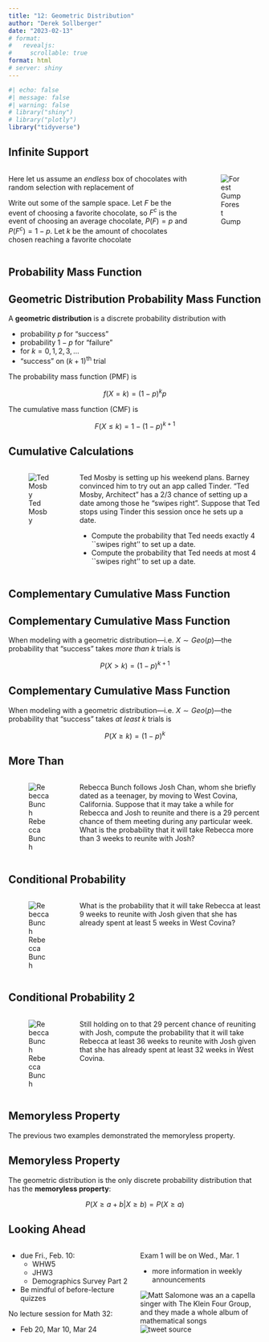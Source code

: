```yaml
---
title: "12: Geometric Distribution"
author: "Derek Sollberger"
date: "2023-02-13"
# format: 
#   revealjs:
#     scrollable: true
format: html
# server: shiny
---
```


\newcommand{\ds}{\displaystyle}

```r
#| echo: false
#| message: false
#| warning: false
# library("shiny")
# library("plotly")
library("tidyverse")
```


## Infinite Support

:::: {.columns}

::: {.column width="75%"}
Here let us assume an *endless* box of chocolates with random selection with replacement of

\begin{itemize}
    \item  Probability $p$ of selecting a favorite chocolate
    \item  Probability $1-p$ of selecting an average chocolate
    \item  Stopping when a favorite is selected
\end{itemize}

Write out some of the sample space.	Let $F$ be the event of choosing a favorite chocolate, so $F^{c}$ is the event of choosing an average chocolate, $P(F) = p$ and $P(F^{c}) = 1-p$.  Let $k$ be the amount of chocolates chosen \textit{before} reaching a favorite chocolate
:::

::: {.column width="25%"}
![Forest Gump](Forrest Gump_-_box of chocolates.png)
:::

::::


## Probability Mass Function

:::{.callout-note}
## Geometric Distribution Probability Mass Function

A **geometric distribution** is a discrete probability distribution with

- probability $p$ for "success"
- probability $1-p$ for "failure"
- for $k = 0, 1, 2, 3, ...$
- "success" on $(k+1)^{\text{th}}$ trial

The probability mass function (PMF) is

$$f(X = k) = (1-p)^{k}p$$

The cumulative mass function (CMF) is

$$F(X \leq k) = 1 - (1-p)^{k+1}$$

:::


## Cumulative Calculations

:::: {.columns}

::: {.column width="25%"}
![Ted Mosby](TedMosbyArchitect.png)	
:::

::: {.column width="75%"}
Ted Mosby is setting up his weekend plans.  Barney convinced him to try out an app called Tinder.  "Ted Mosby, Architect" has a 2/3 chance of setting up a date among those he "swipes right".  Suppose that Ted stops using Tinder this session once he sets up a date.

- Compute the probability that Ted needs exactly 4 ``swipes right'' to set up a date.
- Compute the probability that Ted needs at most 4 ``swipes right'' to set up a date.

:::

::::


## Complementary Cumulative Mass Function

:::{.callout-tip}
## Complementary Cumulative Mass Function

When modeling with a geometric distribution---i.e. $X \sim Geo(p)$---the probability that "success" takes *more than* $k$ trials is

$$P(X > k) = (1-p)^{k+1}$$

:::


:::{.callout-tip}
## Complementary Cumulative Mass Function

When modeling with a geometric distribution---i.e. $X \sim Geo(p)$---the probability that "success" takes *at least* $k$ trials is

$$P(X \geq k) = (1-p)^{k}$$

:::


::::: {.panel-tabset}

## More Than

:::: {.columns}

::: {.column width="25%"}
![Rebecca Bunch](RebeccaBunch1.png)	
:::

::: {.column width="75%"}

Rebecca Bunch follows Josh Chan, whom she briefly dated as a teenager, by moving to West Covina, California.  Suppose that it may take a while for Rebecca and Josh to reunite and there is a 29 percent chance of them meeting during any particular week.  What is the probability that it will take Rebecca more than 3 weeks to reunite with Josh?
:::
::::

## Conditional Probability

:::: {.columns}

::: {.column width="25%"}
![Rebecca Bunch](RebeccaBunch2.png)	
:::

::: {.column width="75%"}

What is the probability that it will take Rebecca at least 9 weeks to reunite with Josh given that she has already spent at least 5 weeks in West Covina?
:::
::::

## Conditional Probability 2

:::: {.columns}

::: {.column width="25%"}
![Rebecca Bunch](RebeccaBunch2.png)	
:::

::: {.column width="75%"}

Still holding on to that 29 percent chance of reuniting with Josh, compute the probability that it will take Rebecca at least 36 weeks to reunite with Josh given that she has already spent at least 32 weeks in West Covina.
:::
::::
:::::

## Memoryless Property

The previous two examples demonstrated the memoryless property. 

:::{.callout-tip}
## Memoryless Property
The geometric distribution is the only discrete probability distribution that has the **memoryless property**:

$$P(X \geq a + b | X \geq b) = P(X \geq a)$$

:::

## Looking Ahead

:::: {.columns}

::: {.column width="50%"}
- due Fri., Feb. 10:
  - WHW5
  - JHW3
  - Demographics Survey Part 2
- Be mindful of before-lecture quizzes	

No lecture session for Math 32: 

* Feb 20, Mar 10, Mar 24

:::

::: {.column width="50%"}

Exam 1 will be on Wed., Mar. 1

  - more information in weekly announcements

![Matt Salomone was an a capella singer with The Klein Four Group, and they made a whole album of mathematical songs](boring.png)
![tweet source](https://mobile.twitter.com/matthematician/status/1574372761144811520)




:::

::::

















:::: {.columns}

::: {.column width="50%"}
	
:::

::: {.column width="50%"}

:::

::::

:::: {.panel-tabset}



::::
